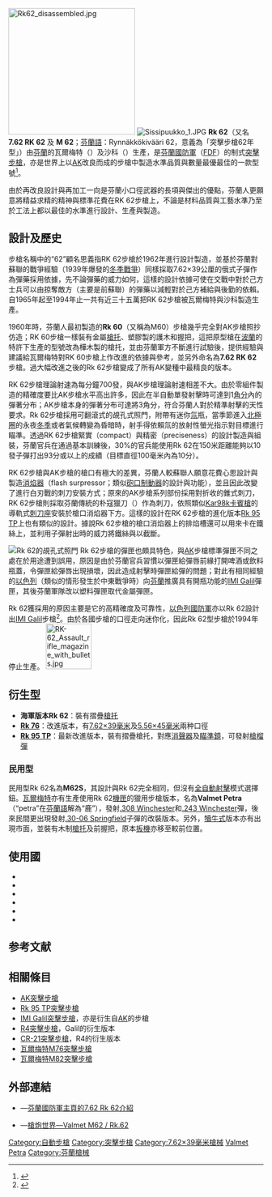 {{noteTA
|G1=軍事
|G2=長度單位
|G3=Firearms
}}
{{Infobox Weapon
|name= 7.62 RK 62
|image= File:RK 62 76.jpg
|image_size= 250px
|caption= 
|origin= {{flag|Finland}}
|type= [[突擊步槍|突擊步槍]]
<!-- Type selection -->
|is_ranged=yes
|is_bladed=
|is_explosive=
|is_artillery=
|is_vehicle=
<!-- Service history -->
|service= 
|used_by= 參見[[#使用國|使用國]]
|wars= [[阿富汗戰爭_(2001年)|2001年阿富汗戰爭]]<br/>[[印尼|印尼]]反恐行動<br/>[[墨西哥毒品戰爭|墨西哥毒品戰爭]]
<!-- Production history -->
|designer= 瓦爾梅特（Valmet）
|design_date=1962年
|manufacturer=瓦爾梅特，{{link-en|沙科|Sako}}
|production_date=1962－1994年
|number= 約35萬把
|variants= [[瓦爾梅特M76突擊步槍|Rk 76]]，[[Rk_95_TP突擊步槍|Rk 95 TP]]
<!-- General specifications -->
|weight= 3.5公斤（空槍）
|length= 914毫米
|part_length= 420毫米
|crew=
<!-- Ranged weapon specifications --> 
|cartridge=[[7.62×39mm|7.62×39毫米]]
|caliber= 7.62毫米
|action= [[氣動式|長行程導氣式活塞]]，[[轉拴式槍栓|轉拴式槍栓]]
|mode= 半自動、[[自動火器|全自動]]，可[[擊發調變槍械|選射]]
|rate= 700發／分鐘
|velocity=715米／秒
|range= 300米
|max_range= 
|feed= 30發彈匣
|sights= 機械照門、可翻滾式[[氚|氚]]光夜視照門
}}
[[File:Rk62_disassembled.jpg|250px]]
[[File:Sissipuukko_1.JPG|right]]
'''Rk 62'''（又名'''7.62 RK 62''' 及 '''M 62'''；[[芬蘭語|芬蘭語]]：Rynnäkkökivääri 62，意義為「突擊步槍62年型」）由[[芬蘭|芬蘭]]的瓦爾梅特（{{link-en|Valmet|Valmet}}）及沙科（{{link-en|Sako|Sako}}）生產，是[[芬蘭國防軍|芬蘭國防軍]]（[[芬蘭國防軍|FDF]]）的制式[[突擊步槍|突擊步槍]]，亦是世界上以[[卡拉什尼科夫自動步槍|AK]]改良而成的步槍中製造水準品質與數量最優最佳的一款型號<ref>{{cite web | url=http://world.guns.ru/assault/as43-e.htm | title=Valmet Rk. 62 / 76 / 95 (Finnland) | publisher=Modern Firearms | accessdate=2007-09-02 | deadurl=yes | archiveurl=https://web.archive.org/web/20070901023243/http://world.guns.ru/assault/as43-e.htm | archivedate=2007-09-01 }}</ref>。

由於再改良設計與再加工一向是芬蘭小口徑武器的長項與傑出的優點，芬蘭人更願意將精益求精的精神與標準花費在RK 62步槍上，不論是材料品質與工藝水準乃至於工法上都以最佳的水準進行設計、生產與製造。

== 設計及歷史 ==
步槍名稱中的“62”顧名思義指RK 62步槍於1962年進行設計製造，並基於芬蘭對蘇聯的戰爭經驗（1939年爆發的[[冬季戰爭|冬季戰爭]]）同樣採取7.62×39公厘的俄式子彈作為彈藥採用依據，先不論彈藥的威力如何，這樣的設計依據可使在交戰中對於己方士兵可以由掠奪敵方（主要是前蘇聯）的彈藥以減輕對於己方補給與後勤的依賴。自1965年起至1994年止一共有近三十五萬把RK 62步槍被瓦爾梅特與沙科製造生產。

1960年時，芬蘭人最初製造的'''Rk 60'''（又稱為M60）步槍幾乎完全對AK步槍照抄仿造；RK 60步槍一樣裝有金屬[[槍托|槍托]]、塑膠製的護木和握把，這把原型槍在[[波蘭|波蘭]]的特許下生產的型號改為樺木製的槍托，並由芬蘭軍方不斷進行試驗後，提供經驗與建議給瓦爾梅特對RK 60步槍上作改進的依據與參考，並另外命名為'''7.62 RK 62'''步槍。過大幅改進之後的Rk 62步槍變成了所有AK變種中最精良的版本。

RK 62步槍理論射速為每分鐘700發，與AK步槍理論射速相差不大。由於零組件製造的精確度要比AK步槍水平高出許多，因此在半自動單發射擊時可達到1[[角分|角分]]內的彈著分布；AK步槍本身的彈著分布可達將3角分，符合芬蘭人對於精準射擊的天性要求。Rk 62步槍採用可翻滾式的覘孔式照門，附帶有迷你[[氚|氚]]瓶，當季節進入[[北極圈|北極圈]]的永夜[[冬季|冬季]]或者氣候轉變為昏暗時，射手得依賴氚的放射性螢光指示對目標進行瞄準。透過RK 62步槍緊實（compact）與精密（preciseness）的設計製造與組裝，芬蘭官兵在通過基本訓練後，30%的官兵能使用Rk 62在150米距離能夠以10發子彈打出93分或以上的成績（目標直徑100毫米內為10分）。

RK 62步槍與AK步槍的槍口有極大的差異，芬蘭人較蘇聯人願意花費心思設計與製造[[消焰器|消焰器]]（flash surpressor；類似[[砲口制動器|砲口制動器]]的設計與功能），並且因此改變了進行白刃戰的刺刀安裝方式；原來的AK步槍系列部份採用對折收的錐式刺刀，RK 62步槍則採取芬蘭傳統的朴寇獵刀（{{link-en|puukko|puukko}}）作為刺刀，依照類似[[毛瑟Kar98k步槍|Kar98k卡賓槍]]的導軌式[[刺刀座|刺刀座]]安裝於槍口消焰器下方。這樣的設計在RK 62步槍的進化版本[[Rk_95_TP突擊步槍|Rk 95 TP]]上也有類似的設計。據說Rk 62步槍的槍口消焰器上的排焰槽還可以用來卡在鐵絲上，並利用子彈射出時的威力將鐵絲與以截斷。

[[File:RK_62_MILES_2002.JPG|Rk 62的覘孔式照門]]
Rk 62步槍的彈匣也頗具特色，與[[AK-47突击步枪|AK]]步槍標準彈匣不同之處在於用途遭到誤用，原因是由於芬蘭官兵習慣以彈匣給彈唇前緣打開啤酒或飲料瓶蓋，令彈匣給彈唇出現損壞，因此造成射擊時彈匣給彈的問題；對此有相同經驗的[[以色列|以色列]]（類似的情形發生於中東戰爭時）向[[芬蘭|芬蘭]]推廣具有開瓶功能的[[IMI_Galil突击步枪|IMI Galil]]彈匣，其後芬蘭軍隊改以塑料彈匣取代金屬彈匣。

Rk 62獲採用的原因主要是它的高精確度及可靠性，[[以色列國防軍|以色列國防軍]]亦以Rk 62設計出[[IMI_Galil|IMI Galil]]步槍<ref>{{cite web |url=http://www.students.tut.fi/~varria/ASEET.htm |title=Konetuliaseet ja automaattipistoolit |accessdate=2007-09-02 |author=Antti Värri |deadurl=yes |archiveurl=https://web.archive.org/web/20071106005241/http://www.students.tut.fi/~varria/ASEET.htm |archivedate=2007-11-06 }}</ref>。由於各國步槍的口徑走向迷你化，因此Rk 62型步槍於1994年停止生產。
[[File:RK-62_Assault_rifle_magazine_with_bullets.jpg|90px]]

== 衍生型 ==
*'''海軍版本Rk 62'''：裝有摺疊[[槍托|槍托]]
*'''[[瓦爾梅特M76突擊步槍|Rk 76]]'''：改進版本，有[[7.62×39mm|7.62×39毫米]]及[[5.56×45mm_NATO|5.56×45毫米]]兩种口徑
*'''[[Rk_95_TP突擊步槍|Rk 95 TP]]'''：最新改進版本，裝有摺疊槍托，對應[[消聲器|消聲器]]及[[瞄準鏡|瞄準鏡]]，可發射[[槍榴彈|槍榴彈]]
=== 民用型 ===
民用型Rk 62名為'''M62S'''，其設計與Rk 62完全相同，但沒有[[自動火器|全自動射擊]]模式選擇鈕。[[瓦爾梅特|瓦爾梅特]]亦有生產使用Rk 62[[機匣|機匣]]的獵用步槍版本，名為'''Valmet Petra'''（“petra”在[[芬蘭語|芬蘭語]]解為“鹿”），發射[[.308_Winchester|.308 Winchester]]和[[.243_Winchester|.243 Winchester]]彈，後來民間更出現發射[[.30-06春田步槍彈|.30-06 Springfield]]子彈的改裝版本。另外，{{link-en|9.3×62毫米毛瑟彈|9.3×62mm}}[[犢牛式|犢牛式]]版本亦有出現市面，並裝有木制[[槍托|槍托]]及前握把，原本[[扳機|扳機]]亦移至較前位置。

== 使用國 ==
* {{flag|Estonia}}
* {{flag|Finland}}
* {{flag|Libya}}
* {{flag|Indonesia}}
* {{flag|Morocco}}
* {{flag|Qatar}}

== 参考文献 ==
{{Reflist}}
== 相關條目 ==
{{commons|Valmet M62}}
* [[AK-47突击步枪|AK突擊步槍]]
* [[Rk_95_TP突擊步槍|Rk 95 TP突擊步槍]]
* [[IMI_Galil突擊步槍|IMI Galil突擊步槍]]，亦是衍生自[[AK-47突击步枪|AK]]的步槍
* [[R4突擊步槍|R4突擊步槍]]，Galil的衍生版本
* [[CR-21突擊步槍|CR-21突擊步槍]]，R4的衍生版本
* [[瓦爾梅特M76突擊步槍|瓦爾梅特M76突擊步槍]]
* [[瓦爾梅特M82突擊步槍|瓦爾梅特M82突擊步槍]]

== 外部連結 ==
* {{en icon}}—[https://web.archive.org/web/20070311013217/http://www.mil.fi/maavoimat/kalustoesittely/index.dsp?level=63&equipment=37 芬蘭國防軍主頁的7.62 Rk 62介紹]
* {{zh icon}}—[http://pewpewpew.work/finland/rk62/m62.htm 槍炮世界—Valmet M62 / Rk.62]{{Wayback|url=http://pewpewpew.work/finland/rk62/m62.htm |date=20190930122148 }}

{{AK槍族}}

[[Category:自動步槍|Category:自動步槍]]
[[Category:突擊步槍|Category:突擊步槍]]
[[Category:7.62×39毫米槍械|Category:7.62×39毫米槍械]]
[[Category:.243溫徹斯特口徑槍械|Valmet Petra]]
[[Category:芬蘭槍械|Category:芬蘭槍械]]
